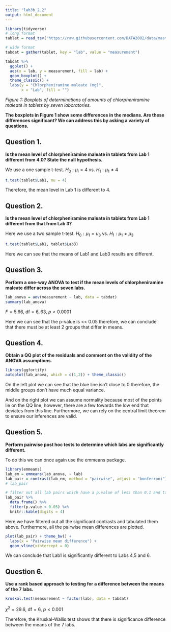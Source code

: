 ```yaml
---
title: "lab3b_2.2"
output: html_document
---
```


```r
library(tidyverse)
# long format
tablet = read_tsv("https://raw.githubusercontent.com/DATA2002/data/master/tablet1.txt")

# wide format
tabdat = gather(tablet, key = "lab", value = "measurement")

tabdat %>% 
  ggplot() + 
  aes(x = lab, y = measurement, fill = lab) + 
  geom_boxplot() + 
  theme_classic() + 
  labs(y = "Chlorpheniramine maleate (mg)",
       x = "Lab", fill = "")
```
*Figure 1: Boxplots of determinations of amounts of chlorpheniramine maleate in tablets by seven laboratories.*

**The boxplots in Figure 1 show some differences in the medians. Are these differences significant? We can address this by asking a variety of questions.**

## Question 1. 
**Is the mean level of chlorpheniramine maleate in tablets from Lab 1 different from 4.0? State the null hypothesis.**

We use a one sample t-test.
$H_0: \mu_i=4$ vs. $H_1:\mu_1\neq4$
```r
t.test(tablet$Lab1, mu = 4)
```
Therefore, the mean level in Lab 1 is different to 4.

## Question 2.
**Is the mean level of chlorpheniramine maleate in tablets from Lab 1 different from that from Lab 3?**

Here we use a two sample t-test.
$H_0:\mu_1=u_3$ vs. $H_1:\mu_1\neq \mu_3$
```r
t.test(tablet$Lab1, tablet$Lab3)
```
Here we can see that the means of Lab1 and Lab3 results are different. 

## Question 3.
**Perform a one-way ANOVA to test if the mean levels of chlorpheniramine maleate differ across the seven labs.**

```r
lab_anova = aov(measurement ~ lab, data = tabdat)
summary(lab_anova)
```
$F = 5.66\mbox{, df}=6,63\mbox{, }p<0.0001$

Here we can see that the p-value is << 0.05 therefore, we can conclude that there must be at least 2 groups that differ in means.

## Question 4.
**Obtain a QQ plot of the residuals and comment on the validity of the ANOVA assumptions.**

```r
library(ggfortify)
autoplot(lab_anova, which = c(1,2)) + theme_classic()
```

On the left plot we can see that the blue line isn't close to 0 therefore, the middle groups don't have much equal variance.

And on the right plot we can assume normality because most of the points lie on the QQ line, however, there are a few towards the low end that deviates from this line. Furthermore, we can rely on the central limit theorem to ensure our inferences are valid.


## Question 5.
**Perform pairwise post hoc tests to determine which labs are significantly different.**

To do this we can once again use the emmeans package.

```r
library(emmeans)
lab_em = emmeans(lab_anova, ~ lab)
lab_pair = contrast(lab_em, method = "pairwise", adjust = "bonferroni")
# lab_pair

# filter out all lab pairs which have a p.value of less than 0.1 and tabulate
lab_pair %>%
  data.frame() %>% 
  filter(p.value < 0.05) %>% 
  knitr::kable(digits = 4)
```
Here we have filtered out all the significant contrasts and tabulated them above. Furthermore, all the pairwise mean differences are plotted.
```r
plot(lab_pair) + theme_bw() +
  labs(x = "Pairwise mean difference") + 
  geom_vline(xintercept = 0)
```
We can conclude that Lab1 is significantly different to Labs 4,5 and 6.

## Question 6.
**Use a rank based approach to testing for a difference between the means of the 7 labs.**

```r
kruskal.test(measurement ~ factor(lab), data = tabdat)
```
$\chi^2=29.6 \mbox{, df}=6\mbox{, }p<0.001$

Therefore, the Kruskal-Wallis test shows that there is significance difference between the means of the 7 labs.
